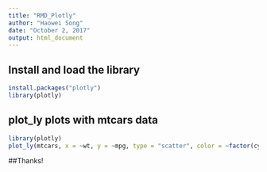 ```yaml
---
title: "RMD_Plotly"
author: "Haowei Song"
date: "October 2, 2017"
output: html_document
---
```



## Install and load the library

```r
install.packages("plotly")
library(plotly)
```

## plot_ly plots with mtcars data

```r
library(plotly)
plot_ly(mtcars, x = ~wt, y = ~mpg, type = "scatter", color = ~factor(cyl))
```

##Thanks!

